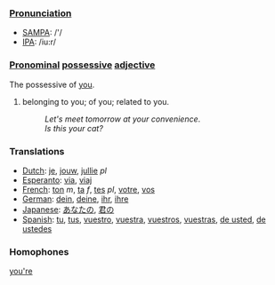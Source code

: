 ===[[Pronunciation]]===
*[[w:SAMPA|SAMPA]]: /'/
*[[w:IPA|IPA]]: /iu:r/

===[[Pronominal]] [[possessive]] [[adjective]]===
The possessive of [[you]].

#belonging to you; of you; related to you.
#:''Let's meet tomorrow at your convenience''. 
#:''Is this your cat?'' 

===Translations===
*[[Dutch]]: [[je]], [[jouw]], [[jullie]] ''pl''
*[[Esperanto]]: [[via]], [[viaj]]
*[[French]]: [[ton]] ''m'', [[ta]] ''f'', [[tes]] ''pl'', [[votre]], [[vos]]
*[[German]]: [[dein]], [[deine]], [[ihr]], [[ihre]]
*[[Japanese]]: [[あなたの]], [[君の]]
*[[Spanish]]: [[tu]], [[tus]], [[vuestro]], [[vuestra]], [[vuestros]], [[vuestras]], [[de usted]], [[de ustedes]]

===Homophones===

[[youre|you're]]